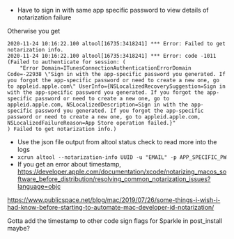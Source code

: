 - Have to sign in with same app specific password to view details of notarization failure

Otherwise you get

```
2020-11-24 10:16:22.100 altool[16735:3418241] *** Error: Failed to get notarization info.
2020-11-24 10:16:22.100 altool[16735:3418241] *** Error: code -1011 (Failed to authenticate for session: (
    "Error Domain=ITunesConnectionAuthenticationErrorDomain Code=-22938 \"Sign in with the app-specific password you generated. If you forgot the app-specific password or need to create a new one, go to appleid.apple.com\" UserInfo={NSLocalizedRecoverySuggestion=Sign in with the app-specific password you generated. If you forgot the app-specific password or need to create a new one, go to appleid.apple.com, NSLocalizedDescription=Sign in with the app-specific password you generated. If you forgot the app-specific password or need to create a new one, go to appleid.apple.com, NSLocalizedFailureReason=App Store operation failed.}"
) Failed to get notarization info.)
```

- Use the json file output from altool status check to read more into the logs
- `xcrun altool --notarization-info UUID -u "EMAIL" -p APP_SPECIFIC_PW`
- If you get an error about timestamp, https://developer.apple.com/documentation/xcode/notarizing_macos_software_before_distribution/resolving_common_notarization_issues?language=objc

https://www.publicspace.net/blog/mac/2019/07/26/some-things-i-wish-i-had-know-before-starting-to-automate-mac-developer-id-notarization/

Gotta add the timestamp to other code sign flags for Sparkle in post_install maybe?
